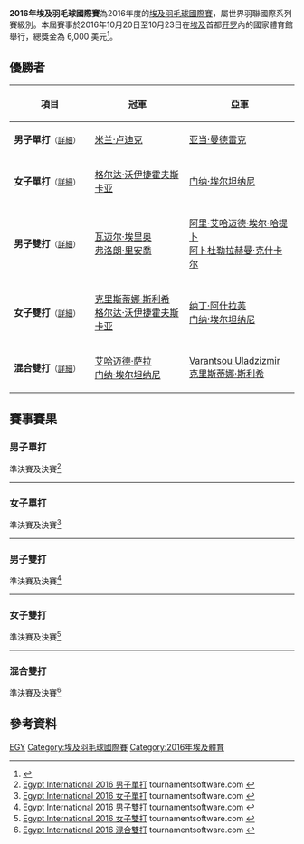 {{noteTA|G1=Badminton}}
{{infobox badminton event
|name           = 2016年埃及羽毛球國際賽
|image          = 
|size           = 
|caption        =
|dates          = 2016年10月20日－10月23日
|number_edition = 
|level          = 4B
|prize_money    = 6,000美元
|location       = {{EGY}}[[开罗|开罗]]
|venue          = 國家體育館
|previous       = 2015年埃及羽毛球國際賽 
|next           = 2017年埃及羽毛球國際賽
}}
'''2016年埃及羽毛球國際賽'''為2016年度的[[埃及羽毛球國際賽|埃及羽毛球國際賽]]，屬世界羽聯國際系列賽級別。本屆賽事於2016年10月20日至10月23日在[[埃及|埃及]]首都[[开罗|开罗]]內的國家體育館舉行，總獎金為 6,000 美元<ref>{{cite web|title=EGYPT INTERNATION 2016|url=http://www.badmintonindia.org/download/tournaments/16EgyptInvite.pdf|publisher=The Egyptian Badminton Federation (EBF)|accessdate=2016-11-11|archive-date=2018-10-01|archive-url=https://web.archive.org/web/20181001181343/http://www.badmintonindia.org/download/tournaments/16EgyptInvite.pdf|dead-url=no}}{{en}}</ref>。

== 優勝者 ==
{| class=wikitable style="font-size:small"
!width="200"|項目
!width="250"|冠軍
!width="250"|亞軍
|-
|'''男子單打'''<small>（[[#男子單打|詳細]]）</small>
|{{flagicon|CZE}} [[米兰·卢迪克|米兰·卢迪克]]
|{{flagicon|CZE}} [[亚当·曼德雷克|亚当·曼德雷克]]
|-
|'''女子單打'''<small>（[[#女子單打|詳細]]）</small>
|{{flagicon|LTU}} [[格尔达·沃伊捷霍夫斯卡亚|格尔达·沃伊捷霍夫斯卡亚]]
|{{flagicon|EGY}} [[门纳·埃尔坦纳尼|门纳·埃尔坦纳尼]]
|-
|'''男子雙打'''<small>（[[#男子雙打|詳細]]）</small>
|{{flagicon|FRA}} [[瓦迈尔·埃里奥|瓦迈尔·埃里奥]]<br/>{{flagicon|FRA}} [[弗洛朗·里安喬|弗洛朗·里安喬]]
|{{flagicon|EGY}} [[阿里·艾哈迈德·埃尔·哈提卜|阿里·艾哈迈德·埃尔·哈提卜]]<br/>{{flagicon|EGY}} [[阿卜杜勒拉赫曼·克什卡尔|阿卜杜勒拉赫曼·克什卡尔]]
|-
|'''女子雙打'''<small>（[[#女子雙打|詳細]]）</small>
|{{flagicon|BLR}} [[克里斯蒂娜·斯利希|克里斯蒂娜·斯利希]]<br/>{{flagicon|LTU}} [[格尔达·沃伊捷霍夫斯卡亚|格尔达·沃伊捷霍夫斯卡亚]]
|{{flagicon|EGY}} [[纳丁·阿什拉芙|纳丁·阿什拉芙]]<br/>{{flagicon|EGY}} [[门纳·埃尔坦纳尼|门纳·埃尔坦纳尼]]
|-
|'''混合雙打'''<small>（[[#混合雙打|詳細]]）</small>
|{{flagicon|EGY}} [[艾哈迈德·萨拉|艾哈迈德·萨拉]]<br/>{{flagicon|EGY}} [[门纳·埃尔坦纳尼|门纳·埃尔坦纳尼]]
|{{flagicon|BLR}} [[Varantsou_Uladzizmir|Varantsou Uladzizmir]]<br/>{{flagicon|BLR}} [[克里斯蒂娜·斯利希|克里斯蒂娜·斯利希]]
|}

== 賽事賽果 ==
=== 男子單打 ===
;準決賽及決賽<ref name="MS">[http://bwf.tournamentsoftware.com/sport/draw.aspx?id=29732E51-4923-432E-BC0D-C5CB3D89FE4E&draw=1 Egypt International 2016 男子單打] {{Wayback|url=http://bwf.tournamentsoftware.com/sport/draw.aspx?id=29732E51-4923-432E-BC0D-C5CB3D89FE4E&draw=1 |date=20180927172252 }} tournamentsoftware.com {{en}}</ref>
{{4TeamBracket-Tennis3-v2
| team-width=200
| RD1-seed1=1
| RD1-team1='''{{flagicon|CZE}} [[米兰·卢迪克|米兰·卢迪克]]
| RD1-score1-1='''21
| RD1-score1-2='''21
| RD1-score1-3=
| RD1-seed2=
| RD1-team2={{nowrap|{{flagicon|JOR}} [[巴哈迪恩·艾哈迈德·阿沙尼克|巴哈迪恩·艾哈迈德·阿沙尼克]]}}
| RD1-score2-1=9
| RD1-score2-2=13
| RD1-score2-3=

| RD1-seed3=4
| RD1-team3='''{{flagicon|CZE}} [[亚当·曼德雷克|亚当·曼德雷克]]
| RD1-score3-1='''21
| RD1-score3-2='''21
| RD1-score3-3=
| RD1-seed4=
| RD1-team4={{flagicon|EGY}} [[艾哈迈德·萨拉|艾哈迈德·萨拉]]
| RD1-score4-1=12
| RD1-score4-2=6
| RD1-score4-3=

| RD2-seed1=1
| RD2-team1='''{{flagicon|CZE}} [[米兰·卢迪克|米兰·卢迪克]]
| RD2-score1-1='''21
| RD2-score1-2='''22
| RD2-score1-3=
| RD2-seed2=4
| RD2-team2={{flagicon|CZE}} [[亚当·曼德雷克|亚当·曼德雷克]]
| RD2-score2-1=13
| RD2-score2-2=20
| RD2-score2-3=
}}
----

=== 女子單打 ===
;準決賽及決賽<ref name="WS">[http://bwf.tournamentsoftware.com/sport/draw.aspx?id=29732E51-4923-432E-BC0D-C5CB3D89FE4E&draw=2 Egypt International 2016 女子單打] {{Wayback|url=http://bwf.tournamentsoftware.com/sport/draw.aspx?id=29732E51-4923-432E-BC0D-C5CB3D89FE4E&draw=2 |date=20180927162511 }} tournamentsoftware.com {{en}}</ref>
{{4TeamBracket-Tennis3-v2
| team-width=200
| RD1-seed1=1
| RD1-team1={{flagicon|EGY}} [[哈迪亚·胡斯尼|哈迪亚·胡斯尼]]
| RD1-score1-1=18
| RD1-score1-2=18
| RD1-score1-3=
| RD1-seed2=3
| RD1-team2='''{{flagicon|EGY}} [[门纳·埃尔坦纳尼|门纳·埃尔坦纳尼]]
| RD1-score2-1='''21
| RD1-score2-2='''21
| RD1-score2-3=

| RD1-seed3=4
| RD1-team3='''{{nowrap|{{flagicon|LTU}} [[格尔达·沃伊捷霍夫斯卡亚|格尔达·沃伊捷霍夫斯卡亚]]}}
| RD1-score3-1='''21
| RD1-score3-2='''21
| RD1-score3-3=
| RD1-seed4=2
| RD1-team4={{flagicon|EGY}} [[纳丁·阿什拉芙|纳丁·阿什拉芙]]
| RD1-score4-1=19
| RD1-score4-2=11
| RD1-score4-3=

| RD2-seed1=3
| RD2-team1={{flagicon|EGY}} [[门纳·埃尔坦纳尼|门纳·埃尔坦纳尼]]
| RD2-score1-1=14
| RD2-score1-2=15
| RD2-score1-3=
| RD2-seed2=4
| RD2-team2='''{{nowrap|{{flagicon|LTU}} [[格尔达·沃伊捷霍夫斯卡亚|格尔达·沃伊捷霍夫斯卡亚]]}}
| RD2-score2-1='''21
| RD2-score2-2='''21
| RD2-score2-3=
}}
----

=== 男子雙打 ===
;準決賽及決賽<ref name="MD">[http://bwf.tournamentsoftware.com/sport/draw.aspx?id=5297FF5A-C4EC-45D7-B7D5-C6D7FB1092E1&draw=3 Egypt International 2016 男子雙打] {{Webarchive|url=https://archive.is/20151024033945/http://bwf.tournamentsoftware.com/sport/draw.aspx?id=5297FF5A-C4EC-45D7-B7D5-C6D7FB1092E1&draw=3 |date=2015-10-24 }} tournamentsoftware.com {{en}}</ref>
{{4TeamBracket-Tennis3-v2
| team-width=200
| RD1-seed1=1
| RD1-team1='''{{nowrap|{{flagicon|EGY}} [[阿里·艾哈迈德·埃尔·哈提卜|阿里·艾哈迈德·埃尔·哈提卜]]<br/> {{flagicon|EGY}} [[阿卜杜勒拉赫曼·克什卡尔|阿卜杜勒拉赫曼·克什卡尔]]}}
| RD1-score1-1=18
| RD1-score1-2='''21
| RD1-score1-3='''21
| RD1-seed2=
| RD1-team2={{flagicon|EGY}} [[阿德姆·哈特姆·埃尔格姆|阿德姆·哈特姆·埃尔格姆]]<br/> {{flagicon|EGY}} [[Hesham_Soliman|Hesham Soliman]]
| RD1-score2-1='''21
| RD1-score2-2=12
| RD1-score2-3=18

| RD1-seed3=
| RD1-team3='''{{flagicon|FRA}} [[瓦迈尔·埃里奥|瓦迈尔·埃里奥]]<br/> {{flagicon|FRA}} [[弗洛朗·里安喬|弗洛朗·里安喬]]
| RD1-score3-1='''21
| RD1-score3-2='''21
| RD1-score3-3=
| RD1-seed4=2
| RD1-team4={{nowrap|{{flagicon|JOR}} [[巴哈迪恩·艾哈迈德·阿沙尼克|巴哈迪恩·艾哈迈德·阿沙尼克]]<br/> {{flagicon|JOR}} [[穆罕默德·纳塞尔·曼苏尔·纳耶夫|穆罕默德·纳塞尔·曼苏尔·纳耶夫]]}}
| RD1-score4-1=9
| RD1-score4-2=17
| RD1-score4-3=

| RD2-seed1=1
| RD2-team1={{nowrap|{{flagicon|EGY}} [[阿里·艾哈迈德·埃尔·哈提卜|阿里·艾哈迈德·埃尔·哈提卜]]<br/> {{flagicon|EGY}} [[阿卜杜勒拉赫曼·克什卡尔|阿卜杜勒拉赫曼·克什卡尔]]}}
| RD2-score1-1=3
| RD2-score1-2=9
| RD2-score1-3=
| RD2-seed2=
| RD2-team2='''{{flagicon|FRA}} [[瓦迈尔·埃里奥|瓦迈尔·埃里奥]]<br/> {{flagicon|FRA}} [[弗洛朗·里安喬|弗洛朗·里安喬]]
| RD2-score2-1='''21
| RD2-score2-2='''21
| RD2-score2-3=
}}
----

=== 女子雙打 ===
;準決賽及決賽<ref name="WD">[http://bwf.tournamentsoftware.com/sport/draw.aspx?id=29732E51-4923-432E-BC0D-C5CB3D89FE4E&draw=4 Egypt International 2016 女子雙打] {{Wayback|url=http://bwf.tournamentsoftware.com/sport/draw.aspx?id=29732E51-4923-432E-BC0D-C5CB3D89FE4E&draw=4 |date=20180927172008 }} tournamentsoftware.com {{en}}</ref>
{{4TeamBracket-Tennis3-v2
| team-width=200
| RD1-seed1=1
| RD1-team1='''{{flagicon|EGY}} [[纳丁·阿什拉芙|纳丁·阿什拉芙]]<br/> {{flagicon|EGY}} [[门纳·埃尔坦纳尼|门纳·埃尔坦纳尼]]
| RD1-score1-1='''21
| RD1-score1-2='''21
| RD1-score1-3=
| RD1-seed2=
| RD1-team2={{flagicon|EGY}} [[Toka_Elwaziri|Toka Elwaziri]]<br/> {{flagicon|EGY}} [[Naja_Tarek|Naja Tarek]]
| RD1-score2-1=7
| RD1-score2-2=11
| RD1-score2-3=

| RD1-seed3=
| RD1-team3={{nowrap|{{flagicon|EGY}} [[Farida_Mostafa|Farida Mostafa]]<br/> {{flagicon|EGY}} [[Hana_Tarek_Mohamed|Hana Tarek Mohamed]]}}
| RD1-score3-1=6
| RD1-score3-2=13
| RD1-score3-3=
| RD1-seed4=
| RD1-team4='''{{nowrap|{{flagicon|BLR}} [[克里斯蒂娜·斯利希|克里斯蒂娜·斯利希]]<br/> {{flagicon|LTU}} [[格尔达·沃伊捷霍夫斯卡亚|格尔达·沃伊捷霍夫斯卡亚]]}}
| RD1-score4-1='''21
| RD1-score4-2='''21
| RD1-score4-3=

| RD2-seed1=1
| RD2-team1={{flagicon|EGY}} [[纳丁·阿什拉芙|纳丁·阿什拉芙]]<br/> {{flagicon|EGY}} [[门纳·埃尔坦纳尼|门纳·埃尔坦纳尼]]
| RD2-score1-1=7
| RD2-score1-2=14
| RD2-score1-3=
| RD2-seed2=
| RD2-team2='''{{nowrap|{{flagicon|BLR}} [[克里斯蒂娜·斯利希|克里斯蒂娜·斯利希]]<br/> {{flagicon|LTU}} [[格尔达·沃伊捷霍夫斯卡亚|格尔达·沃伊捷霍夫斯卡亚]]}}
| RD2-score2-1='''21
| RD2-score2-2='''21
| RD2-score2-3=
}}
----

=== 混合雙打 ===
;準決賽及決賽<ref name="XD">[http://bwf.tournamentsoftware.com/sport/draw.aspx?id=29732E51-4923-432E-BC0D-C5CB3D89FE4E&draw=5 Egypt International 2016 混合雙打] {{Wayback|url=http://bwf.tournamentsoftware.com/sport/draw.aspx?id=29732E51-4923-432E-BC0D-C5CB3D89FE4E&draw=5 |date=20180927164322 }} tournamentsoftware.com {{en}}</ref>
{{4TeamBracket-Tennis3-v2
| team-width=200
| RD1-seed1=
| RD1-team1='''{{flagicon|BLR}} [[Varantsou_Uladzizmir|Varantsou Uladzizmir]]<br/> {{flagicon|BLR}} [[克里斯蒂娜·斯利希|克里斯蒂娜·斯利希]]
| RD1-score1-1='''25
| RD1-score1-2='''21
| RD1-score1-3=
| RD1-seed2=4
| RD1-team2={{nowrap|{{flagicon|EGY}} [[阿卜杜勒拉赫曼·阿卜杜勒哈基姆|阿卜杜勒拉赫曼·阿卜杜勒哈基姆]]<br/> {{flagicon|EGY}} [[纳丁·阿什拉芙|纳丁·阿什拉芙]]}}
| RD1-score2-1=23
| RD1-score2-2=19
| RD1-score2-3=

| RD1-seed3=3
| RD1-team3={{nowrap|{{flagicon|EGY}} [[阿里·艾哈迈德·埃尔·哈提卜|阿里·艾哈迈德·埃尔·哈提卜]]<br/> {{flagicon|EGY}} [[多哈·哈尼|多哈·哈尼]]}}
| RD1-score3-1=19
| RD1-score3-2=16
| RD1-score3-3=
| RD1-seed4=2
| RD1-team4='''{{flagicon|EGY}} [[艾哈迈德·萨拉|艾哈迈德·萨拉]]<br/> {{flagicon|EGY}} [[门纳·埃尔坦纳尼|门纳·埃尔坦纳尼]]
| RD1-score4-1='''21
| RD1-score4-2='''21
| RD1-score4-3=

| RD2-seed1=
| RD2-team1={{flagicon|BLR}} [[Varantsou_Uladzizmir|Varantsou Uladzizmir]]<br/> {{flagicon|BLR}} [[克里斯蒂娜·斯利希|克里斯蒂娜·斯利希]]
| RD2-score1-1=14
| RD2-score1-2=10
| RD2-score1-3=
| RD2-seed2=2
| RD2-team2='''{{flagicon|EGY}} [[艾哈迈德·萨拉|艾哈迈德·萨拉]]<br/> {{flagicon|EGY}} [[门纳·埃尔坦纳尼|门纳·埃尔坦纳尼]]
| RD2-score2-1='''21
| RD2-score2-2='''21
| RD2-score2-3=
}}

== 參考資料 ==
{{Reflist}}

[[Category:2016年世界羽聯國際系列賽|EGY]]
[[Category:埃及羽毛球國際賽|Category:埃及羽毛球國際賽]]
[[Category:2016年埃及體育|Category:2016年埃及體育]]